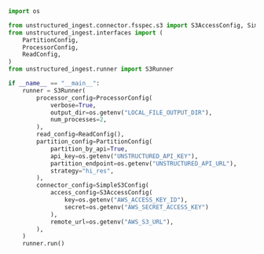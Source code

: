 ```python Python Ingest v1
import os

from unstructured_ingest.connector.fsspec.s3 import S3AccessConfig, SimpleS3Config
from unstructured_ingest.interfaces import (
    PartitionConfig,
    ProcessorConfig,
    ReadConfig,
)
from unstructured_ingest.runner import S3Runner

if __name__ == "__main__":
    runner = S3Runner(
        processor_config=ProcessorConfig(
            verbose=True,
            output_dir=os.getenv("LOCAL_FILE_OUTPUT_DIR"),
            num_processes=2,
        ),
        read_config=ReadConfig(),
        partition_config=PartitionConfig(
            partition_by_api=True,
            api_key=os.getenv("UNSTRUCTURED_API_KEY"),
            partition_endpoint=os.getenv("UNSTRUCTURED_API_URL"),
            strategy="hi_res",
        ),
        connector_config=SimpleS3Config(
            access_config=S3AccessConfig(
                key=os.getenv("AWS_ACCESS_KEY_ID"),
                secret=os.getenv("AWS_SECRET_ACCESS_KEY")
            ),
            remote_url=os.getenv("AWS_S3_URL"),
        ),
    )
    runner.run()
```

